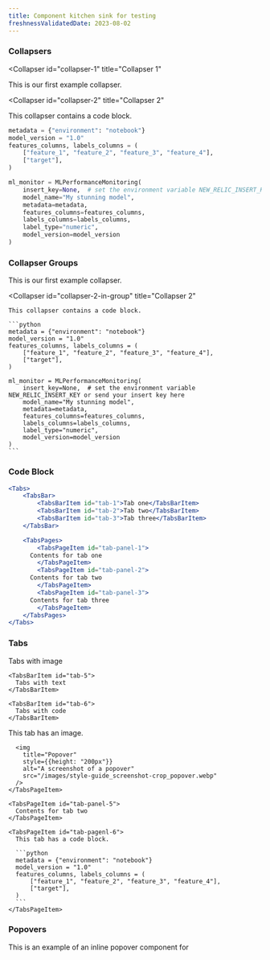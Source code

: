 ```yaml
---
title: Component kitchen sink for testing
freshnessValidatedDate: 2023-08-02
---
```


### Collapsers

<Collapser
  id="collapser-1"
  title="Collapser 1"
>
  This is our first example collapser.
</Collapser>

<Collapser
  id="collapser-2"
  title="Collapser 2"
>
  This collapser contains a code block.

  ```python
  metadata = {"environment": "notebook"}
  model_version = "1.0"
  features_columns, labels_columns = (
      ["feature_1", "feature_2", "feature_3", "feature_4"],
      ["target"],
  )

  ml_monitor = MLPerformanceMonitoring(
      insert_key=None,  # set the environment variable NEW_RELIC_INSERT_KEY or send your insert key here
      model_name="My stunning model",
      metadata=metadata,
      features_columns=features_columns,
      labels_columns=labels_columns,
      label_type="numeric",
      model_version=model_version
  )
  ```
</Collapser>

### Collapser Groups

<CollapserGroup>
  <Collapser
    id="collapser-1-in-group"
    title="Collapser 1"
  >
    This is our first example collapser.
  </Collapser>

  <Collapser
    id="collapser-2-in-group"
    title="Collapser 2"
  >
    This collapser contains a code block.

    ```python
    metadata = {"environment": "notebook"}
    model_version = "1.0"
    features_columns, labels_columns = (
        ["feature_1", "feature_2", "feature_3", "feature_4"],
        ["target"],
    )

    ml_monitor = MLPerformanceMonitoring(
        insert_key=None,  # set the environment variable NEW_RELIC_INSERT_KEY or send your insert key here
        model_name="My stunning model",
        metadata=metadata,
        features_columns=features_columns,
        labels_columns=labels_columns,
        label_type="numeric",
        model_version=model_version
    )
    ```
  </Collapser>
</CollapserGroup>

### Code Block

```jsx
<Tabs>
	<TabsBar>
		<TabsBarItem id="tab-1">Tab one</TabsBarItem>
		<TabsBarItem id="tab-2">Tab two</TabsBarItem>
		<TabsBarItem id="tab-3">Tab three</TabsBarItem>
	</TabsBar>

	<TabsPages>
		<TabsPageItem id="tab-panel-1">
      Contents for tab one
		</TabsPageItem>
		<TabsPageItem id="tab-panel-2">
      Contents for tab two
		</TabsPageItem>
		<TabsPageItem id="tab-panel-3">
      Contents for tab three
		</TabsPageItem>
	</TabsPages>
</Tabs>
```

### Tabs

<Tabs>
  <TabsBar>
    <TabsBarItem id="tab-4">
      Tabs with image
    </TabsBarItem>

    <TabsBarItem id="tab-5">
      Tabs with text
    </TabsBarItem>

    <TabsBarItem id="tab-6">
      Tabs with code
    </TabsBarItem>
  </TabsBar>

  <TabsPages>
    <TabsPageItem id="tab-panel-4">
      This tab has an image.

      <img
        title="Popover"
        style={{height: "200px"}}
        alt="A screenshot of a popover"
        src="/images/style-guide_screenshot-crop_popover.webp"
      />
    </TabsPageItem>

    <TabsPageItem id="tab-panel-5">
      Contents for tab two
    </TabsPageItem>

    <TabsPageItem id="tab-pagenl-6">
      This tab has a code block.

      ```python
      metadata = {"environment": "notebook"}
      model_version = "1.0"
      features_columns, labels_columns = (
          ["feature_1", "feature_2", "feature_3", "feature_4"],
          ["target"],
      )
      ```
    </TabsPageItem>
  </TabsPages>
</Tabs>

### Popovers

This is an example of an inline popover component for <InlinePopover type="apm"/>
